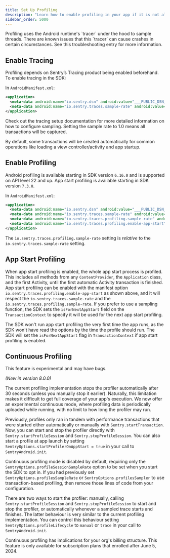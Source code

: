 ```yaml
---
title: Set Up Profiling
description: "Learn how to enable profiling in your app if it is not already set up."
sidebar_order: 5000
---
```


<PlatformContent includePath="profiling/index/preface" />
<PlatformContent includePath="profiling/index/why-profiling" />

<Alert level="warning" title="Important">
  Profiling uses the Android runtime's `tracer` under the hood to sample threads. There are known issues that this `tracer` can cause crashes in certain circumstances. See this <PlatformLink to="/profiling/troubleshooting#i-see-elevated-number-of-crashes-in-the-android-runtime-when-profiling-is-activated">troubleshooting</PlatformLink> entry for more information.
</Alert>

## Enable Tracing

Profiling depends on Sentry’s Tracing product being enabled beforehand. To enable tracing in the SDK:

In `AndroidManifest.xml`:

```xml
<application>
  <meta-data android:name="io.sentry.dsn" android:value="___PUBLIC_DSN___" />
  <meta-data android:name="io.sentry.traces.sample-rate" android:value="1.0" />
</application>
```

Check out the <PlatformLink to="/tracing/">tracing setup documentation</PlatformLink> for more detailed information on how to configure sampling. Setting the sample rate to 1.0 means all transactions will be captured.

By default, some transactions will be created automatically for common operations like loading a view controller/activity and app startup.

## Enable Profiling

<Alert>

Android profiling is available starting in SDK version `6.16.0` and is supported on API level 22 and up.
App start profiling is available starting in SDK version `7.3.0`.

</Alert>

In `AndroidManifest.xml`:


```xml
<application>
  <meta-data android:name="io.sentry.dsn" android:value="___PUBLIC_DSN___" />
  <meta-data android:name="io.sentry.traces.sample-rate" android:value="1.0" />
  <meta-data android:name="io.sentry.traces.profiling.sample-rate" android:value="1.0" />
  <meta-data android:name="io.sentry.traces.profiling.enable-app-start" android:value="true" />
</application>
```

<Alert>

The `io.sentry.traces.profiling.sample-rate` setting is _relative_ to the `io.sentry.traces.sample-rate` setting.

</Alert>

## App Start Profiling

When app start profiling is enabled, the whole app start process is profiled.
This includes all methods from any `ContentProvider`, the `Application` class, and the first Activity, until the <PlatformLink to="/tracing/instrumentation/automatic-instrumentation/">first automatic Activity transaction</PlatformLink> is finished.
App start profiling can be enabled with the manifest option `io.sentry.traces.profiling.enable-app-start` as shown above, and it will respect the `io.sentry.traces.sample-rate` and the `io.sentry.traces.profiling.sample-rate`.
If you prefer to use a <PlatformLink to="/configuration/sampling/#setting-a-sampling-function">sampling function</PlatformLink>, the SDK sets the `isForNextAppStart` field on the `TransactionContext` to specify it will be used for the next app start profiling.

<Alert>

The SDK won't run app start profiling the very first time the app runs, as the SDK won't have read the options by the time the profile should run.
The SDK will set the `isForNextAppStart` flag in `TransactionContext` if app start profiling is enabled.

</Alert>

## Continuous Profiling

<Alert>

This feature is experimental and may have bugs.

</Alert>

_(New in version 8.0.0)_

The current profiling implementation stops the profiler automatically after 30 seconds (unless you manually stop it earlier). Naturally, this limitation makes it difficult to get full coverage of your app's execution. We now offer an experimental continuous mode, where profiling data is periodically uploaded while running, with no limit to how long the profiler may run.

Previously, profiles only ran in tandem with performance transactions that were started either automatically or manually with `Sentry.startTransaction`. Now, you can start and stop the profiler directly with `Sentry.startProfileSession` and `Sentry.stopProfileSession`. You can also start a profile at app launch by setting `SentryOptions.startProfilerOnAppStart = true` in your call to `SentryAndroid.init`.

Continuous profiling mode is disabled by default, requiring only the `SentryOptions.profileSessionSampleRate` option to be set when you start the SDK to opt in. If you had previously set `SentryOptions.profilesSampleRate` or `SentryOptions.profilesSampler` to use transaction-based profiling, then remove those lines of code from your configuration.

There are two ways to start the profiler: manually, calling `Sentry.startProfileSession` and `Sentry.stopProfileSession` to start and stop the profiler, or automatically whenever a sampled trace starts and finishes. The latter behaviour is very similar to the current profiling implementation. You can control this behaviour setting `SentryOptions.profileLifecycle` to `manual` or `trace` in your call to `SentryAndroid.init`.

Continuous profiling has implications for your org's billing structure. This feature is only available for subscription plans that enrolled after June 5, 2024.
